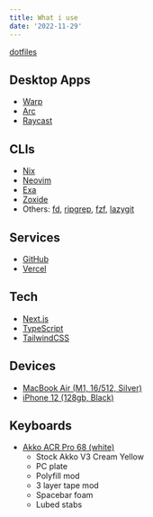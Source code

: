 ```yaml
---
title: What i use
date: '2022-11-29'
---
```


[dotfiles](https://github.com/idm1try/dotfiles)

## Desktop Apps

- [Warp](https://warp.dev)
- [Arc](https://arc.net)
- [Raycast](https://www.raycast.com)

## CLIs

- [Nix](https://nixos.org)
- [Neovim](https://neovim.io)
- [Exa](https://the.exa.website/)
- [Zoxide](https://github.com/ajeetdsouza/zoxide)
- Others: [fd](https://github.com/sharkdp/fd),
  [ripgrep](https://github.com/BurntSushi/ripgrep),
  [fzf](https://github.com/junegunn/fzf),
  [lazygit](https://github.com/jesseduffield/lazygit)

## Services

- [GitHub](https://github.com)
- [Vercel](https://vercel.com)

## Tech

- [Next.js](https://nextjs.org)
- [TypeScript](https://www.typescriptlang.org)
- [TailwindCSS](https://tailwindcss.com)

## Devices

- [MacBook Air (M1, 16/512, Silver)](https://www.apple.com/shop/buy-mac/macbook-air/m1-chip)
- [iPhone 12 (128gb, Black)](https://www.apple.com/shop/buy-iphone/iphone-12)

## Keyboards

- [Akko ACR Pro 68 (white)](https://en.akkogear.com/product/acr-pro-68-mechanical-keyboard)
  - Stock Akko V3 Cream Yellow
  - PC plate
  - Polyfill mod
  - 3 layer tape mod
  - Spacebar foam
  - Lubed stabs
